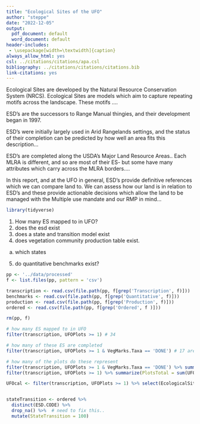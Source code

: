```yaml
---
title: "Ecological Sites of the UFO"
author: "steppe"
date: "2022-12-05"
output:
  pdf_document: default
  word_document: default
header-includes:
 - \usepackage[width=\textwidth]{caption}
always_allow_html: yes
csl: ../citations/citations/apa.csl
bibliography: ../citations/citations/citations.bib
link-citations: yes
---
```


Ecological Sites are developed by the Natural Resource Conservation System (NRCS). Ecological Sites are models which aim to capture repeating motifs across the landscape. These motifs ....

ESD's are the successors to Range Manual thingies, and their development began in 1997.

ESD's were initially largely used in Arid Rangelands settings, and the status of their completion can be predicted by how well an area fits this description...

ESD's are completed along the USDA's Major Land Resource Areas.. Each MLRA is different, and so are most of their ES- but some have many attributes which carry across the MLRA borders....

In this report, and at the UFO in general, ESD's provide definitive references which we can compare land to. We can assess how our land is in relation to ESD's and these provide actionable decisions which allow the land to be managed with the Multiple use mandate and our RMP in mind...


```r
library(tidyverse)
```

1) How many ES mapped to in UFO?
2) does the esd exist
3) does a state and transition model exist
4) does vegetation community production table exist. 
 a. which states
5) do quantitative benchmarks exist?

```r

pp <- '../data/processed'
f <- list.files(pp, pattern = 'csv')

transcription <- read.csv(file.path(pp, f[grep('Transcription', f)]))
benchmarks <- read.csv(file.path(pp, f[grep('Quantitative', f)]))
production <- read.csv(file.path(pp, f[grep('Production', f)]))
ordered <- read.csv(file.path(pp, f[grep('Ordered', f )]))

rm(pp, f)
```



```r
# how many ES mapped to in UFO
filter(transcription, UFOPlots >= 1) # 34

# how many of these ES are completed 
filter(transcription, UFOPlots >= 1 & VegMarks.Taxa == 'DONE') # 17 are done , 17 are missing

# how many of the plots do these represent
filter(transcription, UFOPlots >= 1 & VegMarks.Taxa == 'DONE') %>% summarize(PlotESD = sum(UFOPlots)) # 97 plots have ESD's
filter(transcription, UFOPlots >= 1) %>% summarize(PlotsTotal = sum(UFOPlots)) # 121 plots total have been completed.

```



```r

UFOcal <- filter(transcription, UFOPlots >= 1) %>% select(EcologicalSiteId:VegMarks.Taxa)


stateTransition <- ordered %>% 
  distinct(ESD.CODE) %>% 
  drop_na() %>%  # need to fix this..
  mutate(StateTransition = 100)
```


